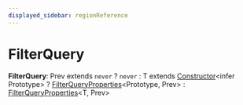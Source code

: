 ```yaml
---
displayed_sidebar: regionReference
---
```



# FilterQuery

 **FilterQuery**: Prev extends `never` ? `never` : T extends [Constructor](../region.Constructor/page.mdx)&#60;infer Prototype&#62; ? [FilterQueryProperties](../region.FilterQueryProperties/page.mdx)&#60;Prototype, Prev&#62; : [FilterQueryProperties](../region.FilterQueryProperties/page.mdx)&#60;T, Prev&#62;
